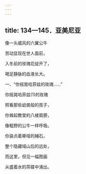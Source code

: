 ```yaml
---
---
---
```

title: 134—145．亚美尼亚
---




像一头威风的六翼公牛

劳动显现在世人面前，

入冬前的玫瑰花绽开了，

喝足静脉的血液长大。



一、“你摇晃哈菲兹的玫瑰……”


你摇晃哈菲兹(1)的玫瑰

照看那些幼兽般的孩子，

你耸起教堂的八棱肩膀，

像粗野的公牛一样呼吸。

你装点着嘶哑的赭石，

整个隐藏域山后的远处，

而这里，但见一幅图画

从盛着水的茶碟中涌出。